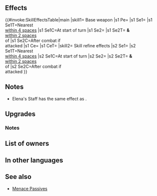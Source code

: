 {{Weapon Infobox
|tagid=SID_エルナの杖
|weaponType=Colorless Staff
|might=14
|range=2
|effect=Grants Res+3. Foe cannot counterattack. At start of turn, inflicts Atk/Spd-7 on nearest foes within 4 spaces through their next actions. After combat, if unit attacked, inflicts Atk/Spd-7 on target and foes within 2 spaces of target through their next actions.  
|cost=400
|exclusive=1
|statModifiers=0,14,3,0,0
|required=-
|userVersion1=Weapon
|userVersion2=Gleam
|refinePaths=default
|refineSP=400
|refineMedals=500
|refineDews=200
|effectSkill1=At start of turn, inflicts【Panic】on nearest foes within 4 spaces through their next actions. After combat, if unit attacked, inflicts【Panic】on target and foes within 2 spaces of target through their next actions.<br><br>【Panic】<br>Converts bonuses on target into penalties through its next action.
|iconSkill1=Elenas Staff W.png
|tagidExtraSkill1=恐
|properties=random_owner
}}
==Effects==
{{#invoke:SkillEffectsTable|main
|skill1={{SCi|weapon}} Base weapon
|s1 Pe={{Eft|Stat Boosts|Res|3}}
|s1 Se1={{Eft|Penalties|Atk/Spd|7}}
|s1 Se1T=Nearest {{Tgt|Foes}}<br>[[within 4 spaces]]
|s1 Se1C=At start of turn
|s1 Se2={{Eft|Penalties|Atk/Spd|7}}
|s1 Se2T={{Tgt|Target Foe}} '''&''' {{Tgt|Foes}}<br>[[within 2 spaces]]<br>of {{Tgt|Target Foe}}
|s1 Se2C=After combat if<br>{{Tgt|Unit}} attacked
|s1 Ce={{Eft|Prevent Counter}}
|s1 CeT={{Tgt|Foe}}
|skill2={{Si|Elena's Staff|refine=Skill1}} Skill refine effects
|s2 Se1={{SEt|Panic}}
|s2 Se1T=Nearest {{Tgt|Foes}}<br>[[within 4 spaces]]
|s2 Se1C=At start of turn
|s2 Se2={{SEt|Panic}}
|s2 Se2T={{Tgt|Target Foe}} '''&''' {{Tgt|Foes}}<br>[[within 2 spaces]]<br>of {{Tgt|Target Foe}}
|s2 Se2C=After combat if<br>{{Tgt|Unit}} attacked
}}

==Notes==
* Elena's Staff has the same effect as {{Pt|Dazzling Staff 3}}.
{{Prevent counterattacks}}
{{IfUnitAttacked}}
{{Penalties}}
==Upgrades==
{{Weapon Upgrade List}}
===Notes===
{{Panic}}
==List of owners==
{{Skill Hero List}}
==In other languages==
{{OtherLanguages
|japanese=エルナの杖
|german=Elenas Stab
|spanishEU=Bastón Elena
|spanishLA=Bastón Elena
|french=Bâton d'Elena
|italian=Bastone di Elena
|chineseTW=艾璐娜之杖
|portuguese=Bastão de Elena
}}
==See also==
{{See also skills|cond=(Description LIKE '%if unit attacked%bonuses%into%penalties%' AND Description NOT LIKE '%【Null Panic】%' OR (Description LIKE '%if unit attacked%inflicts%Atk%-%next action%' OR Description LIKE '%if unit attacked%inflicts%Spd%-%next action%') AND Description NOT LIKE '%but after combat%' AND Description NOT LIKE '%after combat%on unit%' AND Description NOT LIKE '%【Triangle Adept】%') AND Exclusive='1'}}
* [[Menace Passives]]
{{Weapons Navbox}}